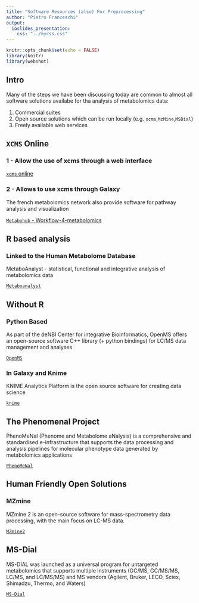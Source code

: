 ```yaml
---
title: "Software Resources (also) For Preprocessing"
author: "Pietro Franceschi"
output: 
  ioslides_presentation:
    css: "../mycss.css"
---
```


```r
knitr::opts_chunk$set(echo = FALSE)
library(knitr)
library(webshot)
```



## Intro

Many of the steps we have been discussing today are common to almost all software solutions availabe for tha analysis of metabolomics data:

1. Commercial suites
2. Open source solutions which can be run locally (e.g. `xcms`,`MzMine`,`MSDial`)
3. Freely available web services


## `XCMS` Online

### 1 - Allow the use of xcms through a web interface

[`xcms` online](https://xcmsonline.scripps.edu/landing_page.php?pgcontent=mainPage)

### 2 - Allows to use xcms through Galaxy
The french metabolomics network also provide software for pathway analysis and visualization

[`Metabohub` - Workflow-4-metabolomics](https://workflow4metabolomics.org/)

## R based analysis

### Linked to the Human Metabolome Database
MetaboAnalyst	- statistical, functional and integrative analysis of metabolomics data

[`Metaboanalyst`](https://www.metaboanalyst.ca/)

## Without R

### Python Based
As part of the deNBI Center for integrative Bioinformatics, OpenMS offers an open-source software C++ library (+ python bindings) for LC/MS data management and analyses

[`OpenMS`](https://www.openms.de/)

### In Galaxy and Knime
KNIME Analytics Platform is the open source software for creating data science

[`knime`](https://www.knime.com/)

## The Phenomenal Project
PhenoMeNal (Phenome and Metabolome aNalysis) is a comprehensive and standardised e-infrastructure that supports the data processing and analysis pipelines for molecular phenotype data generated by metabolomics applications

[`PhenoMeNal`](https://phenomenal-h2020.eu/home/)


## Human Friendly Open Solutions

### MZmine
MZmine 2 is an open-source software for mass-spectrometry data processing, with the main focus on LC-MS data.

[`MZmine2`](http://mzmine.github.io/)

## MS-Dial
MS-DIAL was launched as a universal program for untargeted metabolomics that supports multiple instruments (GC/MS, GC/MS/MS, LC/MS, and LC/MS/MS) and MS vendors (Agilent, Bruker, LECO, Sciex, Shimadzu, Thermo, and Waters)

[`MS-Dial`](http://prime.psc.riken.jp/compms/msdial/main.html)






